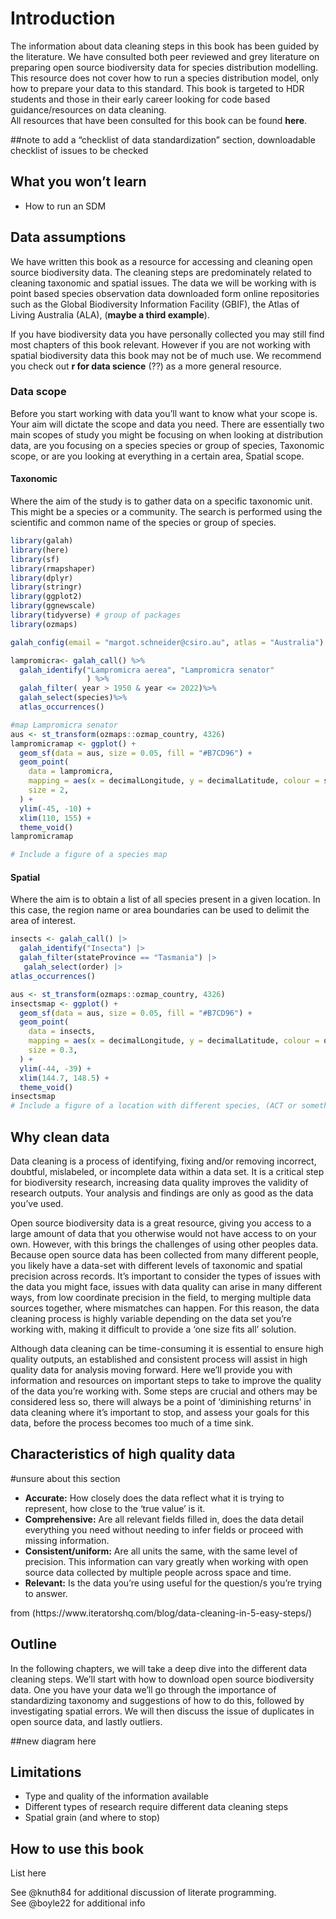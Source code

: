 # Introduction {.unnumbered}

The information about data cleaning steps in this book has been guided by the literature. We have consulted both peer reviewed and grey literature on preparing open source biodiversity data for species distribution modelling. This resource does not cover how to run a species distribution model, only how to prepare your data to this standard. This book is targeted to HDR students and those in their early career looking for code based guidance/resources on data cleaning.\
All resources that have been consulted for this book can be found **here**.

##note to add a "checklist of data standardization" section, downloadable checklist of issues to be checked

## What you won't learn

-   How to run an SDM

## Data assumptions

We have written this book as a resource for accessing and cleaning open source biodiversity data. The cleaning steps are predominately related to cleaning taxonomic and spatial issues. The data we will be working with is point based species observation data downloaded form online repositories such as the Global Biodiversity Information Facility (GBIF), the Atlas of Living Australia (ALA), (**maybe a third example**).

If you have biodiversity data you have personally collected you may still find most chapters of this book relevant. However if you are not working with spatial biodiversity data this book may not be of much use. We recommend you check out **r for data science** (??) as a more general resource.

### Data scope

Before you start working with data you'll want to know what your scope is. Your aim will dictate the scope and data you need. There are essentially two main scopes of study you might be focusing on when looking at distribution data, are you focusing on a species species or group of species, Taxonomic scope, or are you looking at everything in a certain area, Spatial scope.

#### **Taxonomic**

Where the aim of the study is to gather data on a specific taxonomic unit. This might be a species or a community. The search is performed using the scientific and common name of the species or group of species.

```r
library(galah)
library(here)
library(sf)
library(rmapshaper)
library(dplyr)
library(stringr)
library(ggplot2)
library(ggnewscale)
library(tidyverse) # group of packages
library(ozmaps)

galah_config(email = "margot.schneider@csiro.au", atlas = "Australia")

lampromicra<- galah_call() %>%
  galah_identify("Lampromicra aerea", "Lampromicra senator"
                 ) %>%
  galah_filter( year > 1950 & year <= 2022)%>%
  galah_select(species)%>%
  atlas_occurrences()

```

```r
#map Lampromicra senator
aus <- st_transform(ozmaps::ozmap_country, 4326)
lampromicramap <- ggplot() +
  geom_sf(data = aus, size = 0.05, fill = "#B7CD96") +
  geom_point(
    data = lampromicra,
    mapping = aes(x = decimalLongitude, y = decimalLatitude, colour = species),
    size = 2,
  ) +
  ylim(-45, -10) +
  xlim(110, 155) +
  theme_void()
lampromicramap

# Include a figure of a species map
```

#### **Spatial**

Where the aim is to obtain a list of all species present in a given location. In this case, the region name or area boundaries can be used to delimit the area of interest.

```r

insects <- galah_call() |> 
  galah_identify("Insecta") |>
  galah_filter(stateProvince == "Tasmania") |> 
   galah_select(order) |>
atlas_occurrences() 


```

```r
aus <- st_transform(ozmaps::ozmap_country, 4326)
insectsmap <- ggplot() +
  geom_sf(data = aus, size = 0.05, fill = "#B7CD96") +
  geom_point(
    data = insects,
    mapping = aes(x = decimalLongitude, y = decimalLatitude, colour = order),
    size = 0.3,
  ) +
  ylim(-44, -39) +
  xlim(144.7, 148.5) +
  theme_void()
insectsmap
# Include a figure of a location with different species, (ACT or something)
```

## Why clean data

Data cleaning is a process of identifying, fixing and/or removing incorrect, doubtful, mislabeled, or incomplete data within a data set. It is a critical step for biodiversity research, increasing data quality improves the validity of research outputs. Your analysis and findings are only as good as the data you've used.

Open source biodiversity data is a great resource, giving you access to a large amount of data that you otherwise would not have access to on your own. However, with this brings the challenges of using other peoples data. Because open source data has been collected from many different people, you likely have a data-set with different levels of taxonomic and spatial precision across records. It's important to consider the types of issues with the data you might face, issues with data quality can arise in many different ways, from low coordinate precision in the field, to merging multiple data sources together, where mismatches can happen. For this reason, the data cleaning process is highly variable depending on the data set you're working with, making it difficult to provide a 'one size fits all' solution.

Although data cleaning can be time-consuming it is essential to ensure high quality outputs, an established and consistent process will assist in high quality data for analysis moving forward. Here we'll provide you with information and resources on important steps to take to improve the quality of the data you're working with. Some steps are crucial and others may be considered less so, there will always be a point of 'diminishing returns' in data cleaning where it's important to stop, and assess your goals for this data, before the process becomes too much of a time sink.

## Characteristics of high quality data

#unsure about this section

-   **Accurate:** How closely does the data reflect what it is trying to represent, how close to the 'true value' is it.
-   **Comprehensive:** Are all relevant fields filled in, does the data detail everything you need without needing to infer fields or proceed with missing information.
-   **Consistent/uniform:** Are all units the same, with the same level of precision. This information can vary greatly when working with open source data collected by multiple people across space and time.
-   **Relevant:** Is the data you're using useful for the question/s you're trying to answer.

from (https://www.iteratorshq.com/blog/data-cleaning-in-5-easy-steps/)

## Outline

In the following chapters, we will take a deep dive into the different data cleaning steps. We'll start with how to download open source biodiversity data. One you have your data we'll go through the importance of standardizing taxonomy and suggestions of how to do this, followed by investigating spatial errors. We will then discuss the issue of duplicates in open source data, and lastly outliers.

##new diagram here

## Limitations

-   Type and quality of the information available
-   Different types of research require different data cleaning steps
-   Spatial grain (and where to stop)

## How to use this book

List here

See @knuth84 for additional discussion of literate programming.\
See @boyle22 for additional info
